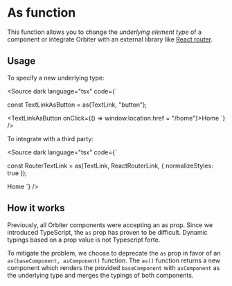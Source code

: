 
<Meta
    title="Features/As"
    id="as"
/>

# As function

This function allows you to change the *underlying element type* of a component or integrate Orbiter with an external library like [React router](https://reactrouter.com/).

## Usage

To specify a new underlying type:

<Source dark language="tsx" code={`

const TextLinkAsButton = as(TextLink, "button");

<TextLinkAsButton onClick={() => window.location.href = "/home"}>Home</TextLinkAsButton>
`} />

To integrate with a third party:

<Source dark language="tsx" code={`

const RouterTextLink = as(TextLink, ReactRouterLink, { normalizeStyles: true });

<RouterTextLink to="/home">Home</RouterTextLink>
`} />

## How it works

Previously, all Orbiter components were accepting an as prop. Since we introduced TypeScript, the `as` prop has proven to be difficult. Dynamic typings based on a prop value is not Typescript forte.

To mitigate the problem, we choose to deprecate the `as` prop in favor of an `as(baseComponent, asComponent)` function. The `as()` function returns a new component which renders the provided `baseComponent` with `asComponent` as the underlying type and merges the typings of both components.


